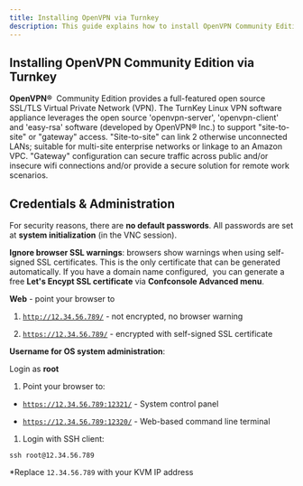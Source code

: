 ```yaml
---
title: Installing OpenVPN via Turnkey
description: This guide explains how to install OpenVPN Community Edition via Turnkey on a VPS.
---
```


## Installing OpenVPN Community Edition via Turnkey

**OpenVPN®**  Community Edition provides a full-featured open source SSL/TLS Virtual Private Network (VPN). The TurnKey Linux VPN software appliance leverages the open source 'openvpn-server', 'openvpn-client' and 'easy-rsa' software (developed by OpenVPN® Inc.) to support "site-to-site" or "gateway" access. "Site-to-site" can link 2 otherwise unconnected LANs; suitable for multi-site enterprise networks or linkage to an Amazon VPC. "Gateway" configuration can secure traffic across public and/or insecure wifi connections and/or provide a secure solution for remote work scenarios.

###

## Credentials & Administration

For security reasons, there are **no default passwords**. All passwords are set at **system initialization** (in the VNC session).

**Ignore browser SSL warnings**: browsers show warnings when using self-signed SSL certificates. This is the only certificate that can be generated automatically. If you have a domain name configured,  you can generate a free **Let's Encypt SSL certificate** via **Confconsole Advanced menu**.

**Web** - point your browser to

1. [`http://12.34.56.789/`](http://12.34.56.789/) - not encrypted, no browser warning

2. [`https://12.34.56.789/`](https://12.34.56.789/) - encrypted with self-signed SSL certificate

**Username for OS system administration**:

Login as **root**

1. Point your browser to:

* [`https://12.34.56.789:12321/`](https://12.34.56.789:12321/) - System control panel

* [`https://12.34.56.789:12320/`](https://12.34.56.789:12320/) - Web-based command line terminal

1. Login with SSH client:

```shell
ssh root@12.34.56.789
```

\*Replace `12.34.56.789` with your KVM IP address